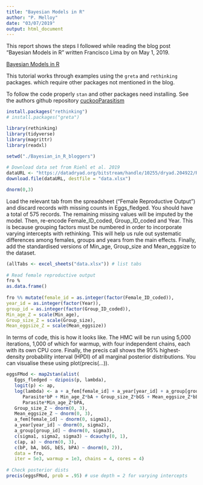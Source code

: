 ```yaml
---
title: "Bayesian Models in R"
author: "P. Melloy"
date: "03/07/2019"
output: html_document
---
```


This report shows the steps I followed while reading the blog post "Bayesian Models in R" written Francisco Lima by on May 1, 2019.

[Bayesian Models in R](https://www.r-bloggers.com/bayesian-models-in-r-2/)

This tutorial works through examples using the `greta` and `rethinking` packages. which require other packages not mentioned in the blog.

To follow the code properly `stan` and other packages need installing. See the authors github repository [cuckooParasitism](https://github.com/monogenea/cuckooParasitism)


```r
install.packages("rethinking")
# install.packages("greta")

library(rethinking)
library(tidyverse)
library(magrittr)
library(readxl)
 
setwd("./Bayesian_in_R_bloggers")

# Download data set from Riehl et al. 2019
dataURL <- "https://datadryad.org/bitstream/handle/10255/dryad.204922/Riehl%20and%20Strong_Social%20Parasitism%20Data_2007-2017_DRYAD.xlsx"
download.file(dataURL, destfile = "data.xlsx")

dnorm(0,3)

```
Load the relevant tab from the spreadsheet (“Female Reproductive Output”) and discard records with missing counts in Eggs_fledged. You should have a total of 575 records. The remaining missing values will be imputed by the model. Then, re-encode Female_ID_coded, Group_ID_coded and Year. This is because grouping factors must be numbered in order to incorporate varying intercepts with rethinking. This will help us rule out systematic differences among females, groups and years from the main effects. Finally, add the standardised versions of Min_age, Group_size and Mean_eggsize to the dataset.

```r
(allTabs <- excel_sheets("data.xlsx")) # list tabs
 
# Read female reproductive output
fro %
as.data.frame()
 
fro %% mutate(female_id = as.integer(factor(Female_ID_coded)),
year_id = as.integer(factor(Year)),
group_id = as.integer(factor(Group_ID_coded)),
Min_age_Z = scale(Min_age),
Group_size_Z = scale(Group_size),
Mean_eggsize_Z = scale(Mean_eggsize))
```


In terms of code, this is how it looks like. The HMC will be run using 5,000 iterations, 1,000 of which for warmup, with four independent chains, each with its own CPU core. Finally, the precis call shows the 95% highest-density probability interval (HPDI) of all marginal posterior distributions. You can visualise these using plot(precis(...)).

```r

eggsFMod <- map2stan(alist(
   Eggs_fledged ~ dzipois(p, lambda),
   logit(p) <- ap,
   log(lambda) <- a + a_fem[female_id] + a_year[year_id] + a_group[group_id] + 
      Parasite*bP + Min_age_Z*bA + Group_size_Z*bGS + Mean_eggsize_Z*bES +
      Parasite*Min_age_Z*bPA,
   Group_size_Z ~ dnorm(0, 3),
   Mean_eggsize_Z ~ dnorm(0, 3),
   a_fem[female_id] ~ dnorm(0, sigma1),
   a_year[year_id] ~ dnorm(0, sigma2),
   a_group[group_id] ~ dnorm(0, sigma3),
   c(sigma1, sigma2, sigma3) ~ dcauchy(0, 1),
   c(ap, a) ~ dnorm(0, 3),
   c(bP, bA, bGS, bES, bPA) ~ dnorm(0, 2)),
   data = fro,
   iter = 5e3, warmup = 1e3, chains = 4, cores = 4)
 
# Check posterior dists
precis(eggsFMod, prob = .95) # use depth = 2 for varying intercepts

```

